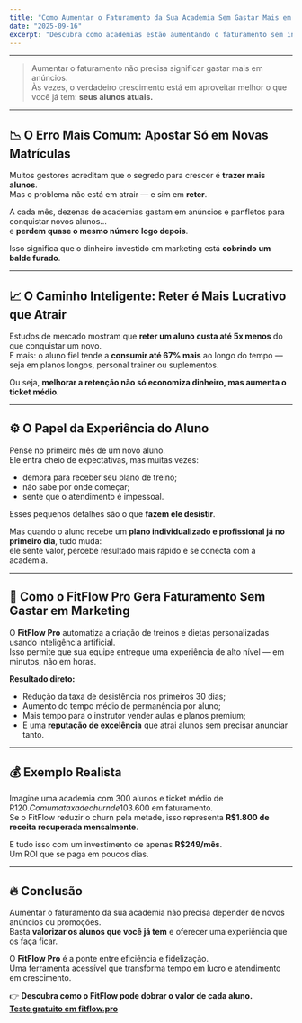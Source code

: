 ```yaml
---
title: "Como Aumentar o Faturamento da Sua Academia Sem Gastar Mais em Marketing"
date: "2025-09-16"
excerpt: "Descubra como academias estão aumentando o faturamento sem investir mais em anúncios — apenas otimizando a retenção e a experiência dos alunos."
---
```


---

> Aumentar o faturamento não precisa significar gastar mais em anúncios.  
> Às vezes, o verdadeiro crescimento está em aproveitar melhor o que você já tem: **seus alunos atuais.**

---

## 📉 O Erro Mais Comum: Apostar Só em Novas Matrículas

Muitos gestores acreditam que o segredo para crescer é **trazer mais alunos**.  
Mas o problema não está em atrair — e sim em **reter**.

A cada mês, dezenas de academias gastam em anúncios e panfletos para conquistar novos alunos...  
e **perdem quase o mesmo número logo depois**.

Isso significa que o dinheiro investido em marketing está **cobrindo um balde furado**.

---

## 📈 O Caminho Inteligente: Reter é Mais Lucrativo que Atrair

Estudos de mercado mostram que **reter um aluno custa até 5x menos** do que conquistar um novo.  
E mais: o aluno fiel tende a **consumir até 67% mais** ao longo do tempo — seja em planos longos, personal trainer ou suplementos.

Ou seja, **melhorar a retenção não só economiza dinheiro, mas aumenta o ticket médio**.

---

## ⚙️ O Papel da Experiência do Aluno

Pense no primeiro mês de um novo aluno.  
Ele entra cheio de expectativas, mas muitas vezes:

- demora para receber seu plano de treino;  
- não sabe por onde começar;  
- sente que o atendimento é impessoal.

Esses pequenos detalhes são o que **fazem ele desistir**.

Mas quando o aluno recebe um **plano individualizado e profissional já no primeiro dia**, tudo muda:  
ele sente valor, percebe resultado mais rápido e se conecta com a academia.

---

## 🤖 Como o FitFlow Pro Gera Faturamento Sem Gastar em Marketing

O **FitFlow Pro** automatiza a criação de treinos e dietas personalizadas usando inteligência artificial.  
Isso permite que sua equipe entregue uma experiência de alto nível — em minutos, não em horas.

**Resultado direto:**

- Redução da taxa de desistência nos primeiros 30 dias;  
- Aumento do tempo médio de permanência por aluno;  
- Mais tempo para o instrutor vender aulas e planos premium;  
- E uma **reputação de excelência** que atrai alunos sem precisar anunciar tanto.

---

## 💰 Exemplo Realista

Imagine uma academia com 300 alunos e ticket médio de R$120.  
Com uma taxa de churn de 10%, ela perde 30 alunos/mês — ou R$3.600 em faturamento.  
Se o FitFlow reduzir o churn pela metade, isso representa **R$1.800 de receita recuperada mensalmente**.

E tudo isso com um investimento de apenas **R$249/mês**.  
Um ROI que se paga em poucos dias.

---

## 🔥 Conclusão

Aumentar o faturamento da sua academia não precisa depender de novos anúncios ou promoções.  
Basta **valorizar os alunos que você já tem** e oferecer uma experiência que os faça ficar.

O **FitFlow Pro** é a ponte entre eficiência e fidelização.  
Uma ferramenta acessível que transforma tempo em lucro e atendimento em crescimento.

👉 **Descubra como o FitFlow pode dobrar o valor de cada aluno.**  
[**Teste gratuito em fitflow.pro**](https://fitflow.pro)
